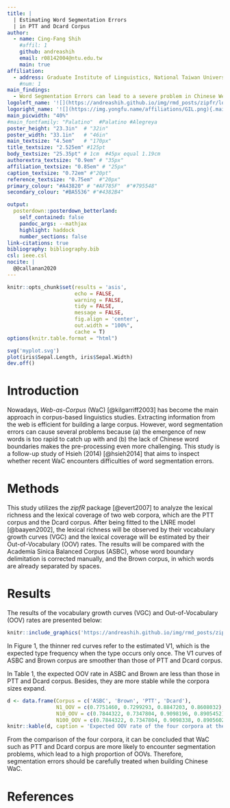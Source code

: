 ---
title: |
  | Estimating Word Segmentation Errors 
  | in PTT and Dcard Corpus
author:
  - name: Cing-Fang Shih
    #affil: 1
    github: andreashih
    email: r08142004@ntu.edu.tw
    main: true
affiliation:
  - address: Graduate Institute of Linguistics, National Taiwan University
    #num: 1
main_findings:
  - Word Segmentation Errors can lead to a severe problem in Chinese Web-as-Corpus<br>![](https://andreashih.github.io/img/rmd_posts/zipfr/qr-code.png){.main_pic}
logoleft_name: '![](https://andreashih.github.io/img/rmd_posts/zipfr/lope.jpg){.main-img-left}'
logoright_name: '![](https://img.yongfu.name/affiliations/GIL.png){.main-img-right}'
main_picwidth: "40%"
#main_fontfamily: "Palatino"  #Palatino #Alegreya
poster_height: "23.3in"  # "32in"
poster_width: "33.1in"   # "46in"
main_textsize: "4.5em"   # "170px"
title_textsize: "2.525em" #125pt
body_textsize: "25.35pt" # 1cm  #45px equal 1.19cm
authorextra_textsize: "0.9em" # "35px"
affiliation_textsize: "0.85em" # "25px"
caption_textsize: "0.72em" #"20pt"
reference_textsize: "0.75em"  #"20px"
primary_colour: "#A43820" # "#AF785F"  #"#795548"
secondary_colour: "#BA5536" #"#4382B4"

output: 
  posterdown::posterdown_betterland:
    self_contained: false
    pandoc_args: --mathjax
    highlight: haddock
    number_sections: false  
link-citations: true
bibliography: bibliography.bib
csl: ieee.csl
nocite: | 
  @@callanan2020
---

<link rel="stylesheet" href="custom.css">

```{r, include=FALSE}
knitr::opts_chunk$set(results = 'asis',
                      echo = FALSE,
                      warning = FALSE,
                      tidy = FALSE,
                      message = FALSE,
                      fig.align = 'center',
                      out.width = "100%",
                      cache = T)
options(knitr.table.format = "html") 
```

```{r myplot, include=FALSE}
svg('myplot.svg')
plot(iris$Sepal.Length, iris$Sepal.Width)
dev.off()
```

# Introduction

Nowadays, *Web-as-Corpus* (WaC) [@kilgarriff2003] has become the main approach in corpus-based linguistics studies. Extracting information from the web is efficient for building a large corpus. However, word segmentation errors can cause several problems because (a) the emergence of new words is too rapid to catch up with and (b) the lack of Chinese word boundaries makes the pre-processing even more challenging. This study is a follow-up study of Hsieh (2014) [@hsieh2014] that aims to inspect whether recent WaC encounters difficulties of word segmentation errors. 

# Methods

This study utilizes the *zipfR* package [@evert2007] to analyze the lexical richness and the lexical coverage of two web corpora, which are the PTT corpus and the Dcard corpus. After being fitted to the LNRE model [@baayen2002], the lexical richness will be observed by their vocabulary growth curves (VGC) and the lexical coverage will be estimated by their Out-of-Vocabulary (OOV) rates. The results will be compared with the Academia Sinica Balanced Corpus (ASBC), whose word boundary delimitation is corrected manually, and the Brown corpus, in which words are already separated by spaces.

# Results

The results of the vocabulary growth curves (VGC) and Out-of-Vocabulary (OOV) rates are presented below:

```{r, fig.cap='The observed and expected VGC of four different corpora', out.width="75%"}
knitr::include_graphics('https://andreashih.github.io/img/rmd_posts/zipfr/all_vgc_exp.png')
```

In Figure 1, the thinner red curves refer to the estimated V1, which is the expected type frequency when the type occurs only once. The V1 curves of ASBC and Brown corpus are smoother than those of PTT and Dcard corpus.

In Table 1, the expected OOV rate in ASBC and Brown are less than those in PTT and Dcard corpus. Besides, they are more stable while the corpora sizes expand.

```{r}
d <- data.frame(Corpus = c('ASBC', 'Brown', 'PTT', 'Dcard'),
                N1_OOV = c(0.7751460, 0.7299293, 0.8847203, 0.8608032),
                N10_OOV = c(0.7844322, 0.7347804, 0.9098196, 0.8905452),
                N100_OOV = c(0.7844322, 0.7347804, 0.9098338, 0.8905602))
knitr::kable(d, caption = 'Expected OOV rate of the four corpora at the corpus sizes of 1M, 10M, and 100M')
```

From the comparison of the four corpora, it can be concluded that WaC such as PTT and Dcard corpus are more likely to encounter segmentation problems, which lead to a high proportion of OOVs. Therefore, segmentation errors should be carefully treated when building Chinese WaC.

# References
